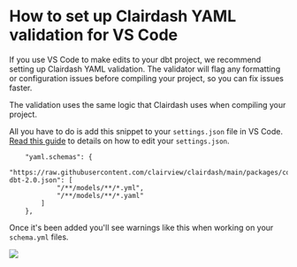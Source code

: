 
# How to set up Clairdash YAML validation for VS Code

If you use VS Code to make edits to your dbt project, we recommend setting up Clairdash YAML validation. The validator will flag any formatting or configuration issues before compiling your project, so you can fix issues faster.

The validation uses the same logic that Clairdash uses when compiling your project.

All you have to do is add this snippet to your `settings.json` file in VS Code. [Read this guide](https://code.visualstudio.com/docs/getstarted/settings#_settings-json-file) to details on how to edit your `settings.json`. 

```
    "yaml.schemas": {
        "https://raw.githubusercontent.com/clairview/clairdash/main/packages/common/src/schemas/json/clairdash-dbt-2.0.json": [
            "/**/models/**/*.yml",
            "/**/models/**/*.yaml"
        ]
    },
```

Once it's been added you'll see warnings like this when working on your `schema.yml` files.

<img src={VSCodeError} />
